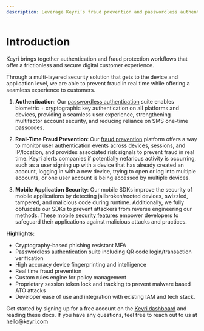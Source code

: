 ```yaml
---
description: Leverage Keyri’s fraud prevention and passwordless authentication tools today. Access our developer-friendly SDKs and libraries to get up and running.
---
```


# Introduction

Keyri brings together authentication and fraud protection workflows that offer a frictionless and secure digital customer experience.

Through a multi-layered security solution that gets to the device and application level, we are able to prevent fraud in real time while offering a seamless experience to customers.

1. **Authentication**: Our [passwordless authentication](/authentication/mobile-app-authentication) suite enables biometric + cryptographic key authentication on all platforms and devices, providing a seamless user experience, strengthening multifactor account security, and reducing reliance on SMS one-time passcodes.

2. **Real-Time Fraud Prevention**: Our [fraud prevention](/fraud-prevention) platform offers a way to monitor user authentication events across devices, sessions, and IP/location, and provides associated risk signals to prevent fraud in real time. Keyri alerts companies if potentially nefarious activity is occurring, such as a user signing up with a device that has already created an account, logging in with a new device, trying to open or log into multiple accounts, or one user account is being accessed by multiple devices.

3. **Mobile Application Security**: Our mobile SDKs improve the security of mobile applications by detecting jailbroken/rooted devices, swizzled, tampered, and malicious code during runtime. Additionally, we fully obfuscate our SDKs to prevent attackers from reverse engineering our methods. These [mobile security features](/mobile-security-features) empower developers to safeguard their applications against malicious attacks and practices.

**Highlights:**

- Cryptography-based phishing resistant MFA
- Passwordless authentication suite including QR code login/transaction verification
- High accuracy device fingerprinting and intelligence
- Real time fraud prevention
- Custom rules engine for policy management
- Proprietary session token lock and tracking to prevent malware based ATO attacks
- Developer ease of use and integration with existing IAM and tech stack.

Get started by signing up for a free account on the [Keyri dashboard](https://app.keyri.com/sign-up) and reading these docs. If you have any questions, feel free to reach out to us at [hello@keyri.com](mailto:hello@keyri.com)
